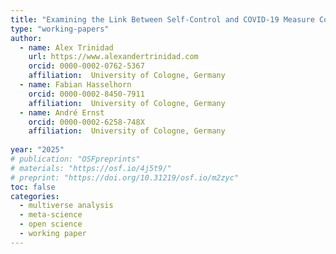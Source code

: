 ```yaml
---
title: "Examining the Link Between Self-Control and COVID-19 Measure Compliance: A Specification Curve Analysis Approach."
type: "working-papers"
author: 
  - name: Alex Trinidad
    url: https://www.alexandertrinidad.com 
    orcid: 0000-0002-0762-5367
    affiliation:  University of Cologne, Germany
  - name: Fabian Hasselhorn
    orcid: 0000-0002-8450-7911
    affiliation:  University of Cologne, Germany
  - name: André Ernst
    orcid: 0000-0002-6258-748X
    affiliation:  University of Cologne, Germany
    
year: "2025"
# publication: "OSFpreprints"
# materials: "https://osf.io/4j5t9/"
# preprint: "https://doi.org/10.31219/osf.io/m2zyc"
toc: false
categories:
  - multiverse analysis
  - meta-science
  - open science
  - working paper
---
```

